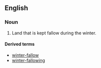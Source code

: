 ==English==

===Noun===
{{en-noun|sg=[[winter]] [[fallow]]|-}}

# Land that is kept fallow during the winter.

====Derived terms====
* [[winter-fallow]]<!--verb-->
* [[winter-fallowing]]<!--noun-->